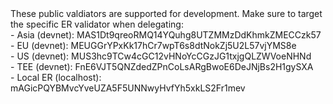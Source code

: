 <Note>
  These public valdiators are supported for development. Make sure to target the
  specific ER validator when delegating: <br />
  - Asia (devnet): MAS1Dt9qreoRMQ14YQuhg8UTZMMzDdKhmkZMECCzk57 <br />
  - EU (devnet): MEUGGrYPxKk17hCr7wpT6s8dtNokZj5U2L57vjYMS8e <br />
  - US (devnet): MUS3hc9TCw4cGC12vHNoYcCGzJG1txjgQLZWVoeNHNd <br />
  - TEE (devnet): FnE6VJT5QNZdedZPnCoLsARgBwoE6DeJNjBs2H1gySXA <br />
  - Local ER (localhost): mAGicPQYBMvcYveUZA5F5UNNwyHvfYh5xkLS2Fr1mev <br />
</Note>
